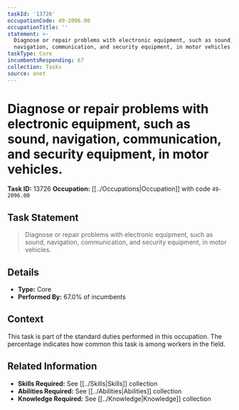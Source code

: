 ```yaml
---
taskId: '13726'
occupationCode: 49-2096.00
occupationTitle: ''
statement: >-
  Diagnose or repair problems with electronic equipment, such as sound,
  navigation, communication, and security equipment, in motor vehicles.
taskType: Core
incumbentsResponding: 67
collection: Tasks
source: onet
---
```

# Diagnose or repair problems with electronic equipment, such as sound, navigation, communication, and security equipment, in motor vehicles.

**Task ID:** 13726
**Occupation:** [[../Occupations|Occupation]] with code `49-2096.00`

## Task Statement

> Diagnose or repair problems with electronic equipment, such as sound, navigation, communication, and security equipment, in motor vehicles.

## Details

- **Type:** Core
- **Performed By:** 67.0% of incumbents

## Context

This task is part of the standard duties performed in this occupation. The percentage indicates how common this task is among workers in the field.

## Related Information

- **Skills Required:** See [[../Skills|Skills]] collection
- **Abilities Required:** See [[../Abilities|Abilities]] collection
- **Knowledge Required:** See [[../Knowledge|Knowledge]] collection
